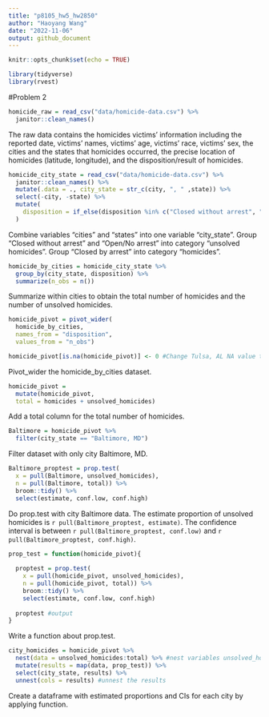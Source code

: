 ```yaml
---
title: "p8105_hw5_hw2850"
author: "Haoyang Wang"
date: "2022-11-06"
output: github_document
---
```


```r
knitr::opts_chunk$set(echo = TRUE)
```

```r
library(tidyverse)
library(rvest)
```

#Problem 2
```r
homicide_raw = read_csv("data/homicide-data.csv") %>% 
  janitor::clean_names()
```
The raw data contains the homicides victims' information including the reported
date, victims' names, victims' age, victims' race, victims' sex, the cities and
the states that homicides occurred, the precise location of homicides (latitude,
longitude), and the disposition/result of homicides. 

```r
homicide_city_state = read_csv("data/homicide-data.csv") %>% 
  janitor::clean_names() %>% 
  mutate(.data = ., city_state = str_c(city, ", " ,state)) %>% 
  select(-city, -state) %>% 
  mutate(
    disposition = if_else(disposition %in% c("Closed without arrest", "Open/No arrest"), "unsolved_homicides", "homicides")
  )
```
Combine variables "cities" and "states" into one variable "city_state". Group "Closed without arrest" and "Open/No arrest" into category "unsolved homicides". Group "Closed by arrest" into category "homicides".

```r
homicide_by_cities = homicide_city_state %>% 
  group_by(city_state, disposition) %>% 
  summarize(n_obs = n())
```
Summarize within cities to obtain the total number of homicides and the number of unsolved homicides.

```r
homicide_pivot = pivot_wider(
  homicide_by_cities,
  names_from = "disposition",
  values_from = "n_obs") 

homicide_pivot[is.na(homicide_pivot)] <- 0 #Change Tulsa, AL NA value to 0
```
Pivot_wider the homicide_by_cities dataset.

```r
homicide_pivot = 
  mutate(homicide_pivot,
  total = homicides + unsolved_homicides)
```
Add a total column for the total number of homicides.

```r
Baltimore = homicide_pivot %>% 
  filter(city_state == "Baltimore, MD")
```
Filter dataset with only city Baltimore, MD.

```r
Baltimore_proptest = prop.test(
  x = pull(Baltimore, unsolved_homicides),
  n = pull(Baltimore, total)) %>% 
  broom::tidy() %>% 
  select(estimate, conf.low, conf.high)
```
Do prop.test with city Baltimore data. The estimate proportion of unsolved homicides is `r pull(Baltimore_proptest, estimate)`. The confidence interval is between `r pull(Baltimore_proptest, conf.low)` and `r pull(Baltimore_proptest, conf.high)`.

```r
prop_test = function(homicide_pivot){
  
  proptest = prop.test(
    x = pull(homicide_pivot, unsolved_homicides),
    n = pull(homicide_pivot, total)) %>% 
    broom::tidy() %>% 
    select(estimate, conf.low, conf.high)
  
  proptest #output
}
```
Write a function about prop.test.

```r
city_homicides = homicide_pivot %>% 
  nest(data = unsolved_homicides:total) %>% #nest variables unsolved_homicides and total within tidied homicide_pivot dataset 
  mutate(results = map(data, prop_test)) %>% 
  select(city_state, results) %>% 
  unnest(cols = results) #unnest the results
```
Create a dataframe with estimated proportions and CIs for each city by applying function.



